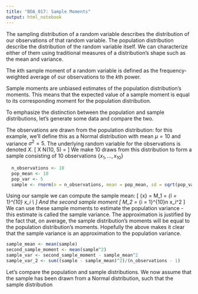 ```yaml
---
title: "BDA_017: Sample Moments"
output: html_notebook
---
```


The sampling distribution of a random variable describes the distribution of our observations of that random variable. The population distribution describe the distribution of the random variable itself. We can characterize either of them using traditional measures of a distribution's shape such as the mean and variance.

The $k$th sample moment of a random variable is defined as the frequency-weighted average of our observations to the $k$th power.

\begin{equation}
  M_k = \frac{1}{n}\sum_{i = 1}^n X_i^k
\end{equation}

Sample moments are unbiased estimates of the population distribution's moments. This means that the expected value of a sample moment is equal to its corresponding moment for the population distribution.

To emphasize the distinction between the population and sample distributions, let's generate some data and compare the two.

The observations are drawn from the population distribution: for this example, we'll define this as a Normal distribution with mean $\mu = 10$ and variance $\sigma^2 = 5$. The underlying random variable for the observations is denoted $X$.
\[
  X \sim N(10, 5) = \texttt{Population distribution}
\]
We make 10 draws from this distribution to form a sample consisting of 10 observations $\{x_1, ..., x_{10}\}$
```r
  n_observations <- 10
  pop_mean <- 10
  pop_var <- 5
  sample <- rnorm(n = n_observations, mean = pop_mean, sd = sqrt(pop_var))
```
Using our sample we can compute the sample mean:
\[
  \bar{x} = M_1 = \frac{1}{10}\sum_{i = 1}^{10} x_i \\
\]
And the second sample moment
\[
  M_2 = \frac{1}{10}\sum_{i = 1}^{10}n x_i^2
\]
We can use these sample moments to estimate the population variance - this estimate is called the sample variance.
\begin{align}
  \texttt{Population variance} &= \text{Var}X = E[X^2] - E[X]^2 \\
  E[X^2] &\approx M_2 = \frac{1}{10}\sum_{i = 1}^{10}n x_i^2 \\
  E[X] &\approx M_1 = \bar{x}
\end{align}
The approximation is justified by the fact that, on average, the sample distribution's moments will be equal to the population distribution's moments. Hopefully the above makes it clear that the sample variance is an approximation to the population variance.
```r
sample_mean <- mean(sample)
second_sample_moment <- mean(sample^2)
sample_var <- second_sample_moment - sample_mean^2
sample_var_2 <- sum((sample - sample_mean)^2)/(n_observations - 1)
```

Let's compare the population and sample distributions. We now assume that the sample has been drawn from a Normal distribution, such that the sample distribution
  